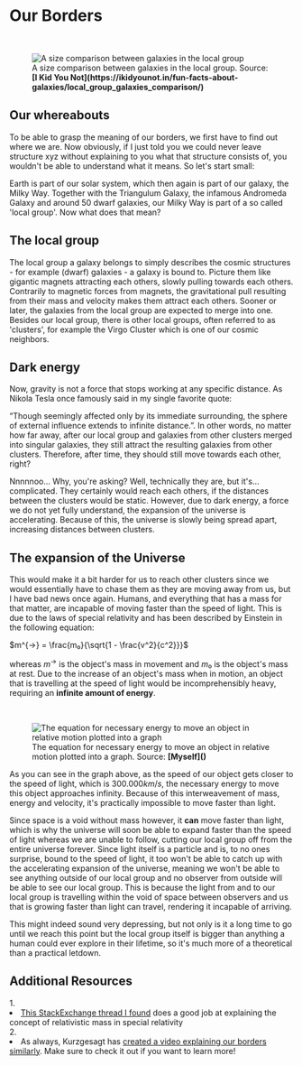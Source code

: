 
# Our Borders

<ReadingTime />

<br/>
<figure>
<Image src={require(".//../../../resources/images/localgroup.png")} alt="A size comparison between galaxies in the local group" />
<figcaption style={{ color: "rgb(156, 156, 156)", fontSize: "14px", marginTop: "2px" }}>A size comparison between galaxies in the local group. Source: <strong>[I Kid You Not](https://ikidyounot.in/fun-facts-about-galaxies/local_group_galaxies_comparison/)</strong></figcaption>
</figure>

## Our whereabouts
To be able to grasp the meaning of our borders, we first have to find out where we are. Now obviously, if I just told you we could never leave structure xyz without explaining to you what that structure consists of, you wouldn't be able to understand what it means. So let's start small:

Earth is part of our solar system, which then again is part of our galaxy, the Milky Way. Together with the Triangulum Galaxy, the infamous Andromeda Galaxy and around 50 dwarf galaxies, our Milky Way is part of a so called 'local group'. Now what does that mean?

## The local group
The local group a galaxy belongs to simply describes the cosmic structures - for example (dwarf) galaxies - a galaxy is bound to. Picture them like gigantic magnets attracting each others, slowly pulling towards each others. Contrarily to magnetic forces from magnets, the gravitational pull resulting from their mass and velocity makes them attract each others. Sooner or later, the galaxies from the local group are expected to merge into one. Besides our local group, there is other local groups, often referred to as 'clusters', for example the Virgo Cluster which is one of our cosmic neighbors.

## Dark energy
Now, gravity is not a force that stops working at any specific distance. As Nikola Tesla once famously said in my single favorite quote:

“Though seemingly affected only by its immediate surrounding, the sphere of external influence extends to infinite distance.”. In other words, no matter how far away, after our local group and galaxies from other clusters merged into singular galaxies, they still attract the resulting galaxies from other clusters. Therefore, after time, they should still move towards each other, right?

Nnnnnoo... Why, you're asking? Well, technically they are, but it's... complicated. They certainly would reach each others, if the distances between the clusters would be static. However, due to dark energy, a force we do not yet fully understand, the expansion of the universe is accelerating. Because of this, the universe is slowly being spread apart, increasing distances between clusters.

## The expansion of the Universe
This would make it a bit harder for us to reach other clusters since we would essentially have to chase them as they are moving away from us, but I have bad news once again. Humans, and everything that has a mass for that matter, are incapable of moving faster than the speed of light. This is due to the laws of special relativity and has been described by Einstein in the following equation:

$m^{→} = \frac{m₀}{\sqrt{1 - \frac{v^2}{c^2}}}$ 

whereas $m^{→}$ is the object's mass in movement and $m₀$ is the object's mass at rest. Due to the increase of an object's mass when in motion, an object that is travelling at the speed of light would be incomprehensibly heavy, requiring an <strong>infinite amount of energy</strong>. 

<br/>
<figure>
<Image src={require(".//../../../resources/images/relativeenergy.png")} alt="The equation for necessary energy to move an object in relative motion plotted into a graph" />
<figcaption style={{ color: "rgb(156, 156, 156)", fontSize: "14px", marginTop: "2px" }}>The equation for necessary energy to move an object in relative motion plotted into a graph. Source: <strong>[Myself]()</strong></figcaption>
</figure>

As you can see in the graph above, as the speed of our object gets closer to the speed of light, which is $300.000 km/s$, the necessary energy to move this object approaches infinity. Because of this interweavement of mass, energy and velocity, it's practically impossible to move faster than light.

Since space is a void without mass however, it <strong>can</strong> move faster than light, which is why the universe will soon be able to expand faster than the speed of light whereas we are unable to follow, cutting our local group off from the entire universe forever. Since light itself is a particle and is, to no ones surprise, bound to the speed of light, it too won't be able to catch up with the accelerating expansion of the universe, meaning we won't be able to see anything outside of our local group and no observer from outside will be able to see our local group. This is because the light from and to our local group is travelling within the void of space between observers and us that is growing faster than light can travel, rendering it incapable of arriving.

This might indeed sound very depressing, but not only is it a long time to go until we reach this point but the local group itself is bigger than anything a human could ever explore in their lifetime, so it's much more of a theoretical than a practical letdown. 


<SaveArticleSection article="future-borders"/>

## Additional Resources
<AdditionalResources>
  <div>
    <span>1. </span><li><a href="https://physics.stackexchange.com/questions/45320/why-does-an-object-with-higher-speed-gain-more-relativistic-mass" target="_blank">This StackExchange thread I found</a> does a good job at explaining the concept of relativistic mass in special relativity</li>
  </div>
  <div>
    <span>2. </span><li>As always, Kurzgesagt has <a href="https://www.youtube.com/watch?v=uzkD5SeuwzM" target="_blank">created a video explaining our borders similarly</a>. Make sure to check it out if you want to learn more!</li>
  </div>
</AdditionalResources>


<Analytics />

